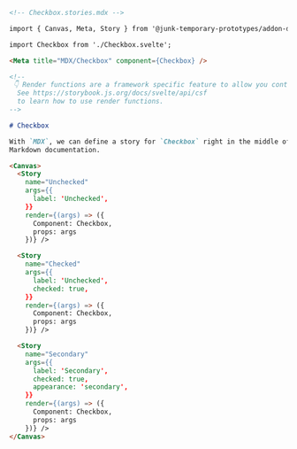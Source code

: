 ```md
<!-- Checkbox.stories.mdx -->

import { Canvas, Meta, Story } from '@junk-temporary-prototypes/addon-docs';

import Checkbox from './Checkbox.svelte';

<Meta title="MDX/Checkbox" component={Checkbox} />

<!--
 👇 Render functions are a framework specific feature to allow you control on how the component renders.
  See https://storybook.js.org/docs/svelte/api/csf
  to learn how to use render functions.
-->

# Checkbox

With `MDX`, we can define a story for `Checkbox` right in the middle of our
Markdown documentation.

<Canvas>
  <Story
    name="Unchecked"
    args={{
      label: 'Unchecked',
    }}
    render={(args) => ({
      Component: Checkbox,
      props: args
    })} />

  <Story
    name="Checked"
    args={{
      label: 'Unchecked',
      checked: true,
    }}
    render={(args) => ({
      Component: Checkbox,
      props: args
    })} />

  <Story
    name="Secondary"
    args={{
      label: 'Secondary',
      checked: true,
      appearance: 'secondary',
    }}
    render={(args) => ({
      Component: Checkbox,
      props: args
    })} />
</Canvas>
```